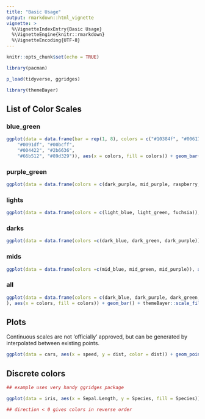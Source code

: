 ```yaml
---
title: "Basic Usage"
output: rmarkdown::html_vignette
vignette: >
  %\VignetteIndexEntry{Basic Usage}
  %\VignetteEngine{knitr::rmarkdown}
  %\VignetteEncoding{UTF-8}
---
```


```r
knitr::opts_chunk$set(echo = TRUE)

library(pacman)

p_load(tidyverse, ggridges)

library(themeBayer)
```

## List of Color Scales

### blue_green

```r
ggplot(data = data.frame(bar = rep(1, 8), colors = c("#10384f", "#00617f",
    "#0091df", "#00bcff",
    "#004422", "#2b6636",
    "#66b512", "#89d329")), aes(x = colors, fill = colors)) + geom_bar() + themeBayer::scale_fill_bayer_d(name = 'blue_green') + theme_minimal() + scale_y_discrete(labels = NULL, breaks = NULL) + labs(y = "", x = "") + theme(axis.text.x=element_blank())
```

### purple_green

```r
ggplot(data = data.frame(colors = c(dark_purple, mid_purple, raspberry, fuchsia, light_green, green, mid_green, dark_green)), aes(x = colors, fill = colors)) + geom_bar() + themeBayer::scale_fill_bayer_d(name = 'purple_green') + theme_minimal() + scale_y_discrete(labels = NULL, breaks = NULL) + labs(y = "", x = "") + theme(axis.text.x=element_blank())
```

### lights

```r
ggplot(data = data.frame(colors = c(light_blue, light_green, fuchsia)), aes(x = colors, fill = colors)) + geom_bar() + themeBayer::scale_fill_bayer_d(name = 'lights') + theme_minimal() + scale_y_discrete(labels = NULL, breaks = NULL) + labs(y = "", x = "") + theme(axis.text.x=element_blank())
```

### darks

```r
ggplot(data = data.frame(colors =c(dark_blue, dark_green, dark_purple)), aes(x = colors, fill = colors)) + geom_bar() + themeBayer::scale_fill_bayer_d(name = 'darks') + theme_minimal() + scale_y_discrete(labels = NULL, breaks = NULL) + labs(y = "", x = "") + theme(axis.text.x=element_blank())
```

### mids

```r
ggplot(data = data.frame(colors =c(mid_blue, mid_green, mid_purple)), aes(x = colors, fill = colors)) + geom_bar() + themeBayer::scale_fill_bayer_d(name = 'mids') + theme_minimal() + scale_y_discrete(labels = NULL, breaks = NULL) + labs(y = "", x = "") + theme(axis.text.x=element_blank())
```

### all

```r
ggplot(data = data.frame(colors = c(dark_blue, dark_purple, dark_green, light_blue, fuchsia, light_green, blue, green, mid_purple, mid_green, mid_blue, raspberry)
), aes(x = colors, fill = colors)) + geom_bar() + themeBayer::scale_fill_bayer_d(name = 'all') + theme_minimal() + scale_y_discrete(labels = NULL, breaks = NULL) + labs(y = "", x = "") + theme(axis.text.x=element_blank())
```

## Plots

Continuous scales are not 'officially' approved, but can be generated by interpolated between existing points.

```r
ggplot(data = cars, aes(x = speed, y = dist, color = dist)) + geom_point() + themeBayer::scale_color_bayer_c(name = 'purple_green') + theme_minimal()
```

## Discrete colors

```r
## example uses very handy ggridges package

ggplot(data = iris, aes(x = Sepal.Length, y = Species, fill = Species)) + ggridges::geom_density_ridges(color = 'white', alpha = .4) + themeBayer::scale_fill_bayer_d(name = 'all', direction = -1) + theme_minimal()

## direction < 0 gives colors in reverse order
```
